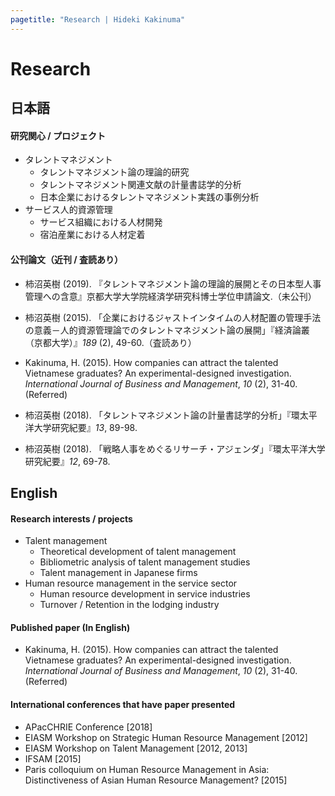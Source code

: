```yaml
---
pagetitle: "Research | Hideki Kakinuma"
---
```


# Research {.tabset}

## 日本語
<h4>研究関心 / プロジェクト</h4>
+ タレントマネジメント
    + タレントマネジメント論の理論的研究
    + タレントマネジメント関連文献の計量書誌学的分析
    + 日本企業におけるタレントマネジメント実践の事例分析
+ サービス人的資源管理
    + サービス組織における人材開発
    + 宿泊産業における人材定着

<h4 class="mb">公刊論文（近刊 / 査読あり）</h4>
+ 柿沼英樹 (2019). 『タレントマネジメント論の理論的展開とその日本型人事管理への含意』京都大学大学院経済学研究科博士学位申請論文.（未公刊）
+ 柿沼英樹 (2015). 「企業におけるジャストインタイムの人材配置の管理手法の意義－人的資源管理論でのタレントマネジメント論の展開」『経済論叢（京都大学）』*189* (2), 49-60.（査読あり）
+ Kakinuma, H. (2015). How companies can attract the talented Vietnamese graduates? An experimental-designed investigation. *International Journal of Business and Management*, *10* (2), 31-40. (Referred)


+ 柿沼英樹 (2018). 「タレントマネジメント論の計量書誌学的分析」『環太平洋大学研究紀要』*13*, 89-98.
+ 柿沼英樹 (2018). 「戦略人事をめぐるリサーチ・アジェンダ」『環太平洋大学研究紀要』*12*, 69-78.

## English

<h4>Research interests / projects</h4>
+ Talent management
    + Theoretical development of talent management
    + Bibliometric analysis of talent management studies
    + Talent management in Japanese firms
+ Human resource management in the service sector
    + Human resource development in service industries
    + Turnover / Retention in the lodging industry

<h4 class="mb">Published paper (In English)</h4>
+ Kakinuma, H. (2015). How companies can attract the talented Vietnamese graduates? An experimental-designed investigation. *International Journal of Business and Management*, *10* (2), 31-40. (Referred)

<h4 class="mb">International conferences that have paper presented</h4>
+ APacCHRIE Conference [2018]
+ EIASM Workshop on Strategic Human Resource Management [2012]
+ EIASM Workshop on Talent Management [2012, 2013]
+ IFSAM [2015]
+ Paris colloquium on Human Resource Management in Asia: Distinctiveness of Asian Human Resource Management? [2015]
